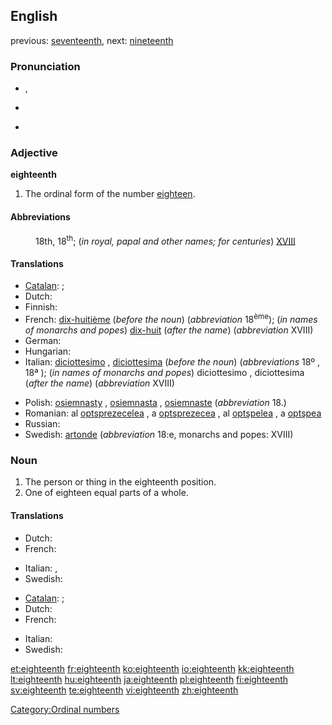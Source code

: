==English==
previous: [[seventeenth]], next: [[nineteenth]]

===Pronunciation===
* {{IPA|/ˌeɪˈtiːnθ/}}, {{SAMPA|/%eIti:nT/}}
* {{audio|en-us-eighteenth.ogg|Audio (US)}}
*: {{rhymes|iːnθ}}
* {{hyphenation|eigh|teenth}}

===Adjective===
'''eighteenth'''

# The ordinal form of the number [[eighteen]].

====Abbreviations====
: 18th, 18<sup>th</sup>; (''in royal, papal and other names; for centuries'') [[XVIII]]

====Translations====
{{trans-top|the ordinal form of the number eighteen}}
* [[Catalan]]: {{t-|ca|divuitè|m}};  {{t-|ca|dihuitè|m}} {{i|Valencian}}
* Dutch: {{t+|nl|achttiende}}
* Finnish: {{t-|fi|kahdeksastoista}}
* French: [[dix-huitième]] (''before the noun'') (''abbreviation'' 18<sup>ème</sup>); (''in names of monarchs and popes'') [[dix-huit]] (''after the name'') (''abbreviation'' XVIII)
* German: {{t|de|achtzehnter}}
* Hungarian: {{t+|hu|tizennyolcadik}}
* Italian: [[diciottesimo]] {{m}}, [[diciottesima]] {{f}} (''before the noun'') (''abbreviations'' 18º {{m}}, 18ª {{f}}); (''in names of monarchs and popes'') diciottesimo {{m}}, diciottesima {{f}} (''after the name'') (''abbreviation'' XVIII)
{{trans-mid}}
* Polish: [[osiemnasty]] {{m}}, [[osiemnasta]] {{f}}, [[osiemnaste]] {{n}} (''abbreviation'' 18.)
* Romanian: al [[optsprezecelea]] {{m}}, a [[optsprezecea]] {{f}}, al [[optşpelea]] {{italbrac|m, informal}}, a [[optşpea]] {{italbrac|f, informal}}
* Russian: {{t+|ru|восемнадцатый|m|sc=Cyrl}}
* Swedish: [[artonde]] (''abbreviation'' 18:e, monarchs and popes: XVIII)
{{trans-bottom}}

===Noun===
{{en-noun}}

# The person or thing in the eighteenth position.
# One of eighteen equal parts of a whole.

====Translations====
{{trans-top|The person or thing in the eighteenth position}}
* Dutch: {{t+|nl|achttiende|m|f}}
* French: {{t+|fr|dix-huitième|m|f}}
{{trans-mid}}
* Italian: {{t+|it|diciottesimo|m}}, {{t+|it|diciottesima|f}}
* Swedish: {{t+|sv|artonde}}
{{trans-bottom}}

{{trans-top|One of eighteen equal parts of a whole}}
* [[Catalan]]: {{t-|ca|divuitè|m}};  {{t-|ca|dihuitè|m}} {{i|Valencian}}
* Dutch: {{t+|nl|achttiende|n}}
* French: {{t+|fr|dix-huitième|m}}
{{trans-mid}}
* Italian: {{t+|it|diciottesimo|m}}
* Swedish: {{t-|sv|artondel}}
{{trans-bottom}}

[[Category:Ordinal numbers]]

[[et:eighteenth]]
[[fr:eighteenth]]
[[ko:eighteenth]]
[[io:eighteenth]]
[[kk:eighteenth]]
[[lt:eighteenth]]
[[hu:eighteenth]]
[[ja:eighteenth]]
[[pl:eighteenth]]
[[fi:eighteenth]]
[[sv:eighteenth]]
[[te:eighteenth]]
[[vi:eighteenth]]
[[zh:eighteenth]]